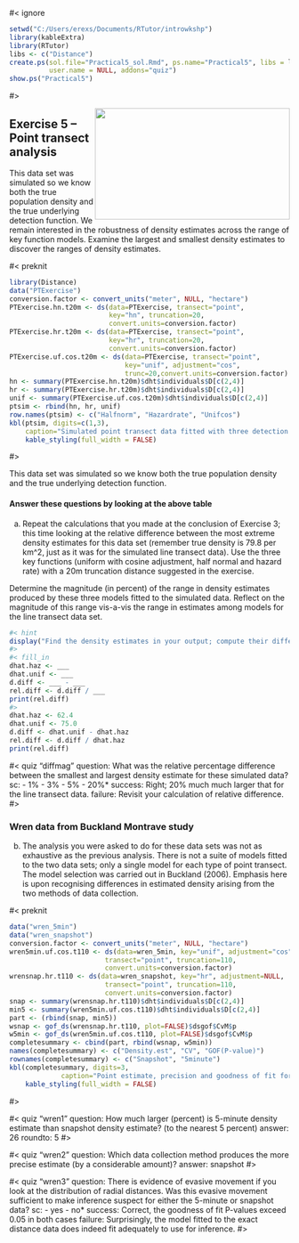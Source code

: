 #< ignore

```r
setwd("C:/Users/erexs/Documents/RTutor/introwkshp")
library(kableExtra)
library(RTutor)
libs <- c("Distance")
create.ps(sol.file="Practical5_sol.Rmd", ps.name="Practical5", libs = libs,
          user.name = NULL, addons="quiz")
show.ps("Practical5")
```

#>

<img src=https://images.unsplash.com/photo-1606501427419-0fcf7d0c8013?ixid=MXwxMjA3fDB8MHxwaG90by1wYWdlfHx8fGVufDB8fHw%3D&ixlib=rb-1.2.1&auto=format&fit=crop&w=1350&q=80 width=350 height=200 style="float:right">

## Exercise 5 -- Point transect analysis

This data set was simulated so we know both the true population density and the true underlying detection function.  We remain interested in the robustness of density estimates across the range of key function models. Examine the largest and smallest density estimates to discover the ranges of density estimates.

#< preknit

```r
library(Distance)
data("PTExercise")
conversion.factor <- convert_units("meter", NULL, "hectare")
PTExercise.hn.t20m <- ds(data=PTExercise, transect="point", 
                         key="hn", truncation=20, 
                         convert.units=conversion.factor)
PTExercise.hr.t20m <- ds(data=PTExercise, transect="point", 
                         key="hr", truncation=20, 
                         convert.units=conversion.factor)
PTExercise.uf.cos.t20m <- ds(data=PTExercise, transect="point", 
                             key="unif", adjustment="cos", 
                             trunc=20,convert.units=conversion.factor)
hn <- summary(PTExercise.hn.t20m)$dht$individuals$D[c(2,4)]
hr <- summary(PTExercise.hr.t20m)$dht$individuals$D[c(2,4)]
unif <- summary(PTExercise.uf.cos.t20m)$dht$individuals$D[c(2,4)]
ptsim <- rbind(hn, hr, unif)
row.names(ptsim) <- c("Halfnorm", "Hazardrate", "Unifcos")
kbl(ptsim, digits=c(1,3), 
    caption="Simulated point transect data fitted with three detection functions; truncated at 20m") %>%
    kable_styling(full_width = FALSE)
```

#>

This data set was simulated so we know both the true population density and the true underlying detection function.

#### Answer these questions by looking at the above table

a) Repeat the calculations that you made at the conclusion of Exercise 3; this time looking at the relative difference between the most extreme density estimates for this data set (remember true density is 79.8 per km^2, just as it was for the simulated line transect data).  Use the three key functions (uniform with cosine adjustment, half normal and hazard rate) with a 20m truncation distance suggested in the exercise.

Determine the magnitude (in percent) of the range in density estimates produced by these three models fitted to the simulated data.  Reflect on the magnitude of this range vis-a-vis the range in estimates among models for the line transect data set.

```r
#< hint
display("Find the density estimates in your output; compute their difference; relativise the difference.")
#>
#< fill_in
dhat.haz <- ___
dhat.unif <- ___
d.diff <- ___ - ___
rel.diff <- d.diff / ___
print(rel.diff)
#>
dhat.haz <- 62.4
dhat.unif <- 75.0
d.diff <- dhat.unif - dhat.haz
rel.diff <- d.diff / dhat.haz
print(rel.diff)
```


#< quiz "diffmag"
question: What was the relative percentage difference between the smallest and largest density estimate for these simulated data?
sc:
    - 1%
    - 3%
    - 5%
    - 20%*
success: Right; 20% much much larger that for the line transect data.
failure: Revisit your calculation of relative difference.
#>

### Wren data from Buckland Montrave study

b) The analysis you were asked to do for these data sets was not as exhaustive as the previous analysis.  There is not a suite of models fitted to the two data sets; only a single model for each type of point transect.  The model selection was carried out in Buckland (2006).  Emphasis here is upon recognising differences in estimated density arising from the two methods of data collection.

#< preknit
```r
data("wren_5min")
data("wren_snapshot")
conversion.factor <- convert_units("meter", NULL, "hectare")
wren5min.uf.cos.t110 <- ds(data=wren_5min, key="unif", adjustment="cos", 
                        transect="point", truncation=110, 
                        convert.units=conversion.factor)
wrensnap.hr.t110 <- ds(data=wren_snapshot, key="hr", adjustment=NULL, 
                        transect="point", truncation=110, 
                        convert.units=conversion.factor)
snap <- summary(wrensnap.hr.t110)$dht$individuals$D[c(2,4)]
min5 <- summary(wren5min.uf.cos.t110)$dht$individuals$D[c(2,4)]
part <- (rbind(snap, min5))
wsnap <- gof_ds(wrensnap.hr.t110, plot=FALSE)$dsgof$CvM$p
w5min <- gof_ds(wren5min.uf.cos.t110, plot=FALSE)$dsgof$CvM$p
completesummary <- cbind(part, rbind(wsnap, w5min))
names(completesummary) <- c("Density.est", "CV", "GOF(P-value)")
rownames(completesummary) <- c("Snapshot", "5minute")
kbl(completesummary, digits=3, 
             caption="Point estimate, precision and goodness of fit for snapshot and 5minute counts.") %>%
    kable_styling(full_width = FALSE)
```

#>

#< quiz "wren1"
question: How much larger (percent) is 5-minute density estimate than snapshot density estimate? (to the nearest 5 percent)
answer: 26
roundto: 5
#> 

#< quiz "wren2"
question: Which data collection method produces the more precise estimate (by a considerable amount)?
answer: snapshot
#>

#< quiz "wren3"
question: There is evidence of evasive movement if you look at the distribution of radial distances.  Was this evasive movement sufficient to make inference suspect for either the 5-minute or snapshot data?
sc:
    - yes
    - no*
success: Correct, the goodness of fit P-values exceed 0.05 in both cases
failure: Surprisingly, the model fitted to the exact distance data does indeed fit adequately to use for inference.
#>
